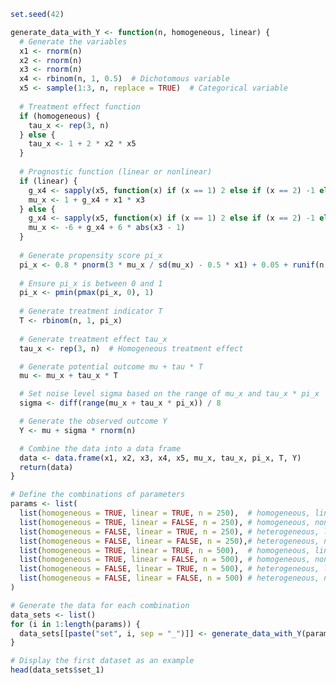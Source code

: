 ```r
set.seed(42)

generate_data_with_Y <- function(n, homogeneous, linear) {
  # Generate the variables
  x1 <- rnorm(n)
  x2 <- rnorm(n)
  x3 <- rnorm(n)
  x4 <- rbinom(n, 1, 0.5)  # Dichotomous variable
  x5 <- sample(1:3, n, replace = TRUE)  # Categorical variable
  
  # Treatment effect function
  if (homogeneous) {
    tau_x <- rep(3, n)
  } else {
    tau_x <- 1 + 2 * x2 * x5
  }
  
  # Prognostic function (linear or nonlinear)
  if (linear) {
    g_x4 <- sapply(x5, function(x) if (x == 1) 2 else if (x == 2) -1 else -4)
    mu_x <- 1 + g_x4 + x1 * x3
  } else {
    g_x4 <- sapply(x5, function(x) if (x == 1) 2 else if (x == 2) -1 else -4)
    mu_x <- -6 + g_x4 + 6 * abs(x3 - 1)
  }
  
  # Generate propensity score pi_x
  pi_x <- 0.8 * pnorm(3 * mu_x / sd(mu_x) - 0.5 * x1) + 0.05 + runif(n) / 10
  
  # Ensure pi_x is between 0 and 1
  pi_x <- pmin(pmax(pi_x, 0), 1)
  
  # Generate treatment indicator T
  T <- rbinom(n, 1, pi_x)
  
  # Generate treatment effect tau_x
  tau_x <- rep(3, n)  # Homogeneous treatment effect

  # Generate potential outcome mu + tau * T
  mu <- mu_x + tau_x * T

  # Set noise level sigma based on the range of mu_x and tau_x * pi_x
  sigma <- diff(range(mu_x + tau_x * pi_x)) / 8

  # Generate the observed outcome Y
  Y <- mu + sigma * rnorm(n)

  # Combine the data into a data frame
  data <- data.frame(x1, x2, x3, x4, x5, mu_x, tau_x, pi_x, T, Y)
  return(data)
}

# Define the combinations of parameters
params <- list(
  list(homogeneous = TRUE, linear = TRUE, n = 250),  # homogeneous, linear, n=250
  list(homogeneous = TRUE, linear = FALSE, n = 250), # homogeneous, nonlinear, n=250
  list(homogeneous = FALSE, linear = TRUE, n = 250), # heterogeneous, linear, n=250
  list(homogeneous = FALSE, linear = FALSE, n = 250),# heterogeneous, nonlinear, n=250
  list(homogeneous = TRUE, linear = TRUE, n = 500),  # homogeneous, linear, n=500
  list(homogeneous = TRUE, linear = FALSE, n = 500), # homogeneous, nonlinear, n=500
  list(homogeneous = FALSE, linear = TRUE, n = 500), # heterogeneous, linear, n=500
  list(homogeneous = FALSE, linear = FALSE, n = 500) # heterogeneous, nonlinear, n=500
)

# Generate the data for each combination
data_sets <- list()
for (i in 1:length(params)) {
  data_sets[[paste("set", i, sep = "_")]] <- generate_data_with_Y(params[[i]]$n, params[[i]]$homogeneous, params[[i]]$linear)
}

# Display the first dataset as an example
head(data_sets$set_1)
```

